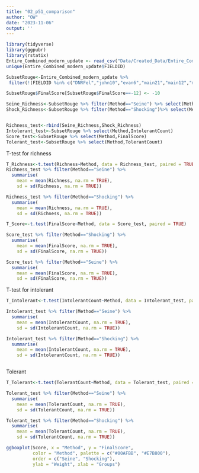 ```yaml
---
title: "02_p51_comparison"
author: "OW"
date: "2023-11-06"
output: ''
---
```


```r

library(tidyverse)
library(ggpubr)
library(rstatix)
Entire_Combined_modern_update <- read_csv("Data/Created_Data/Entire_Combined_modern_update.csv")
unique(Entire_Combined_modern_update$FIELDID)

```

```r
SubsetRouge<-Entire_Combined_modern_update %>%
 filter(!(FIELDID %in% c("DNRFel","john10","evan6","main21","main12","main10","main12N","low14","main20","mr-15"))) %>% select(FIELDID,Method,Richness,FinalScore, TolerantCount, IntolerantCount) %>% unique()

SubsetRouge$FinalScore[SubsetRouge$FinalScore==-12] <- -10

Seine_Richness<-SubsetRouge %>% filter(Method=="Seine") %>% select(Method,Richness)
Shock_Richness<-SubsetRouge %>% filter(Method=="Shocking")%>% select(Method,Richness)


Richness_test<-rbind(Seine_Richness,Shock_Richness)
Intolerant_test<-SubsetRouge %>% select(Method,IntolerantCount)
Score_test<-SubsetRouge %>% select(Method,FinalScore)
Tolerant_test<-SubsetRouge %>% select(Method,TolerantCount)
```
T-test for richness 
```r
T_Richness<-t.test(Richness~Method, data = Richness_test, paired = TRUE)
Richness_test %>% filter(Method=="Seine") %>% 
  summarise(
    mean = mean(Richness, na.rm = TRUE),
    sd = sd(Richness, na.rm = TRUE))

Richness_test %>% filter(Method=="Shocking") %>% 
  summarise(
    mean = mean(Richness, na.rm = TRUE),
    sd = sd(Richness, na.rm = TRUE))

T_Score<-t.test(FinalScore~Method, data = Score_test, paired = TRUE)

Score_test %>% filter(Method=="Shocking") %>% 
  summarise(
    mean = mean(FinalScore, na.rm = TRUE),
    sd = sd(FinalScore, na.rm = TRUE))

Score_test %>% filter(Method=="Seine") %>% 
  summarise(
    mean = mean(FinalScore, na.rm = TRUE),
    sd = sd(FinalScore, na.rm = TRUE))

```

T-test for intolerant 

```r
T_Intolerant<-t.test(IntolerantCount~Method, data = Intolerant_test, paired = TRUE)

Intolerant_test %>% filter(Method=="Seine") %>% 
  summarise(
    mean = mean(IntolerantCount, na.rm = TRUE),
    sd = sd(IntolerantCount, na.rm = TRUE))

Intolerant_test %>% filter(Method=="Shocking") %>% 
  summarise(
    mean = mean(IntolerantCount, na.rm = TRUE),
    sd = sd(IntolerantCount, na.rm = TRUE))



```
Tolerant
```r
T_Tolerant<-t.test(TolerantCount~Method, data = Tolerant_test, paired = TRUE)

Tolerant_test %>% filter(Method=="Seine") %>% 
  summarise(
    mean = mean(TolerantCount, na.rm = TRUE),
    sd = sd(TolerantCount, na.rm = TRUE))

Tolerant_test %>% filter(Method=="Shocking") %>% 
  summarise(
    mean = mean(TolerantCount, na.rm = TRUE),
    sd = sd(TolerantCount, na.rm = TRUE))

```


```r
ggboxplot(Score, x = "Method", y = "FinalScore", 
          color = "Method", palette = c("#00AFBB", "#E7B800"),
          order = c("Seine", "Shocking"),
          ylab = "Weight", xlab = "Groups")
```

